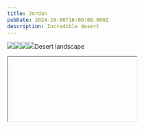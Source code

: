```yaml
---
title: Jordan
pubDate: 2024-10-08T16:00:00.000Z
description: Incredible desert
---
```


![](https://res.cloudinary.com/dbifqlg1w/image/upload/v1728290335/travels/jordan/wjnxdzbvxxiaszipfr7y.jpg)![](https://res.cloudinary.com/dbifqlg1w/image/upload/v1728290335/travels/jordan/jjpe7wov6zyys0un3uwk.jpg)![](https://res.cloudinary.com/dbifqlg1w/image/upload/v1728290332/travels/jordan/uxxjjhw8jv8m6efkyx1u.jpg)![](https://res.cloudinary.com/dbifqlg1w/image/upload/v1728290331/travels/jordan/ks2womapemvqypblq0oz.jpg)Desert landscape

<IFrame embedCode="<iframe src=&#x22;https://www.google.com/maps/d/embed?mid=1zcYbDQRP6U6Z7yt1kvT33TI_lRF0Q7Zk&ehbc=2E312F&#x22; width=&#x22;100%&#x22; height=&#x22;480&#x22;></iframe>" />
